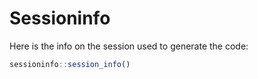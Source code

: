 
# Sessioninfo {#sessioninfo}


Here is the info on the session used to generate the code:

```r

sessioninfo::session_info()
```


